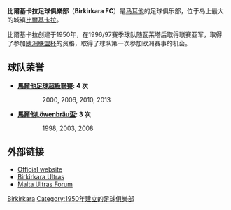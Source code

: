 {{noteTA
|G1=足球
|T=zh-hans:比尔基卡拉足球俱乐部;zh-hk:拜基卡拉足球會;zh-tw:比爾基卡拉足球俱樂部;
|1=zh-hans:比尔基卡拉足球俱乐部;zh-hk:拜基卡拉足球會;zh-tw:比爾基卡拉足球俱樂部;
|2=zh-hans:比尔基卡拉;zh-hk:拜基卡拉;zh-tw:比爾基卡拉;
}}
{{Football club infobox
| clubname   = 拜基卡拉
| image      = 
| fullname   = 比爾基卡拉足球俱樂部
| nickname   = Stripes
| founded    = 1950年
| ground     = [[Infetti_Ground|Infetti Ground]]
| capacity   = 2,500
| chairman   = Victor Zammit
| manager    = Stephen Azzopardi
| league     = [[馬耳他足球超級聯賽|馬耳他足球超級聯賽]]
| season     = 2021–22
| position   = 馬耳他超，第 5 位
| shirtsupplier= [[Lotto|Lotto]]
| shirtsponsors= [[McDonalds|McDonalds]]
| pattern_la1=|pattern_b1=_redstripes|pattern_ra1=
| leftarm1=FFDD00|body1=FFDD00|rightarm1=FFDD00|shorts1=FF0000|socks1=FF0000
| pattern_la2=|pattern_b2=|pattern_ra2=
| leftarm2=100000|body2=FC8B04|rightarm2=000000|shorts2=000000|socks2=000000
}}

'''比爾基卡拉足球俱樂部'''（'''Birkirkara FC'''）是[[马耳他|马耳他]]的足球俱乐部，位于岛上最大的城镇[[比爾基卡拉|比爾基卡拉]]。

比爾基卡拉创建于1950年，在1996/97赛季球队随瓦莱塔后取得联赛亚军，取得了参加[[欧洲联盟杯|欧洲联盟杯]]的资格，取得了球队第一次参加欧洲赛事的机会。

== 球队荣誉 ==
* '''[[馬爾他足球超級聯賽|馬爾他足球超級聯賽]]: 4 次'''
:: 2000, 2006, 2010, 2013

* '''[[馬爾他Löwenbräu盃|馬爾他Löwenbräu盃]]: 3 次'''
:: 1998, 2003, 2008

== 外部链接 ==
* [http://www.birkirkarafc.com/ Official website]
* [http://www.birkirkaraultras.cjb.net/ Birkirkara Ultras]
* [http://www.maltaultrastifo.tk/ Malta Ultras Forum]

{{Maltese Premier League}}
{{fb start}}
{{歐洲足球會協會創會會員}}
{{fb end}}

[[Category:马耳他足球俱乐部|Birkirkara]]
[[Category:1950年建立的足球俱樂部|Category:1950年建立的足球俱樂部]]